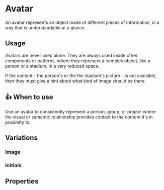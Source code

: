 
# Avatar

An avatar represents an object made of different pieces of information, in a way that is understandable at a glance.

## Usage

Avatars are never used alone. They are always used inside other components or patterns, where they represent a complex object, like a person or a stadium, in a very reduced space.

If the content - the person's or the the stadium's picture - is not available, then they must give a hint about what kind of image should be there.

## 👍 When to use

Use an avatar to consistently represent a person, group, or project where the visual or semantic relationship provides context to the content it's in proximity to.

## Variations

### Image

<Canvas>
  <Story id="components-avatar--image" />
</Canvas>

### Initials

<Canvas>
  <Story id="components-avatar--initials" />
</Canvas>

## Properties

<ArgsTable of="bq-avatar" />
